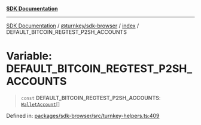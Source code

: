 [**SDK Documentation**](../../../../README.mdx)

***

[SDK Documentation](../../../../packages.mdx) / [@turnkey/sdk-browser](../../README.mdx) / [index](../README.mdx) / DEFAULT\_BITCOIN\_REGTEST\_P2SH\_ACCOUNTS

# Variable: DEFAULT\_BITCOIN\_REGTEST\_P2SH\_ACCOUNTS

> `const` **DEFAULT\_BITCOIN\_REGTEST\_P2SH\_ACCOUNTS**: [`WalletAccount`](../interfaces/WalletAccount.mdx)[]

Defined in: [packages/sdk-browser/src/turnkey-helpers.ts:409](https://github.com/tkhq/sdk/blob/fd49bfe86475c8603b3eb385aa101efa36fa32fc/packages/sdk-browser/src/turnkey-helpers.ts#L409)
